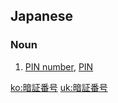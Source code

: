 ==Japanese==
{{ja-kanjitab|あん|しょう|ばん|ごう|yomi=o}}

===Noun===
{{ja-noun|あんしょうばんごう}}

# [[PIN number]], [[PIN]]

[[ko:暗証番号]]
[[uk:暗証番号]]
